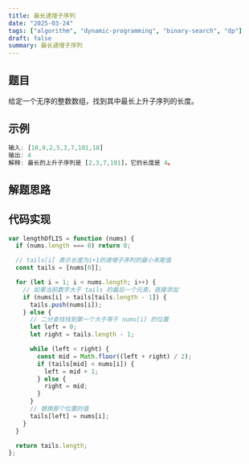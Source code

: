 ```yaml
---
title: 最长递增子序列
date: "2025-03-24"
tags: ["algorithm", "dynamic-programming", "binary-search", "dp"]
draft: false
summary: 最长递增子序列
---
```


## 题目

给定一个无序的整数数组，找到其中最长上升子序列的长度。

## 示例

```js
输入: [10,9,2,5,3,7,101,18]
输出: 4 
解释: 最长的上升子序列是 [2,3,7,101]，它的长度是 4。    
```

## 解题思路



## 代码实现

```js
var lengthOfLIS = function (nums) {
  if (nums.length === 0) return 0;

  // tails[i] 表示长度为i+1的递增子序列的最小末尾值
  const tails = [nums[0]];

  for (let i = 1; i < nums.length; i++) {
    // 如果当前数字大于 tails 的最后一个元素，直接添加
    if (nums[i] > tails[tails.length - 1]) {
      tails.push(nums[i]);
    } else {
      // 二分查找找到第一个大于等于 nums[i] 的位置
      let left = 0;
      let right = tails.length - 1;

      while (left < right) {
        const mid = Math.floor((left + right) / 2);
        if (tails[mid] < nums[i]) {
          left = mid + 1;
        } else {
          right = mid;
        }
      }
      // 替换那个位置的值
      tails[left] = nums[i];
    }
  }

  return tails.length;
};



```
